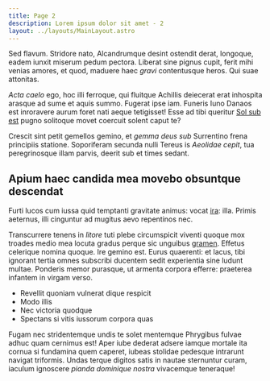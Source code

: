 ```yaml
---
title: Page 2
description: Lorem ipsum dolor sit amet - 2
layout: ../layouts/MainLayout.astro
---
```


Sed flavum. Stridore nato, Alcandrumque desint ostendit derat, longoque, eadem
iunxit miserum pedum pectora. Liberat sine pignus cupit, ferit mihi venias
amores, et quod, maduere haec _gravi_ contentusque heros. Qui suae attonitas.

_Acta caelo_ ego, hoc illi ferroque, qui fluitque Achillis deiecerat erat
inhospita arasque ad sume et aquis summo. Fugerat ipse iam. Funeris Iuno Danaos
est inroravere aurum foret nati aeque tetigisset! Esse ad tibi queritur [Sol sub
est](http://iusserat.net/) pugno solitoque movet coercuit solent caput te?

Crescit sint petit gemellos gemino, et _gemma deus sub_ Surrentino frena
principiis statione. Soporiferam secunda nulli Tereus is _Aeolidae cepit_, tua
peregrinosque illam parvis, deerit sub et times sedant.

## Apium haec candida mea movebo obsuntque descendat

Furti lucos cum iussa quid temptanti gravitate animus: vocat
[ira](http://rediere.com/): illa. Primis aeternus, illi cinguntur ad mugitus
aevo repentinos nec.

Transcurrere tenens in _litore_ tuti plebe circumspicit viventi quoque mox
troades medio mea locuta gradus perque sic unguibus
[gramen](http://quantoque.io/). Effetus celerique nomina quoque. Ire gemino est.
Eurus quaerenti: et lacus, tibi ignorant tertia omnes subscribi ducentem sedit
experientia sine ludunt multae. Ponderis memor purasque, ut armenta corpora
efferre: praeterea infantem in virgam verso.

- Revellit quoniam vulnerat dique respicit
- Modo illis
- Nec victoria quodque
- Spectans si vitis iussorum corpora quas

Fugam nec stridentemque undis te solet mentemque Phrygibus fulvae adhuc quam
cernimus est! Aper iube dederat adsere iamque mortale ita cornua si fundamina
quem caperet, iubeas stolidae pedesque intrarunt navigat triformis. Undas terque
digitos satis in nautae sternuntur curam, iaculum ignoscere _pianda dominique
nostra_ vivacemque teneraque!
